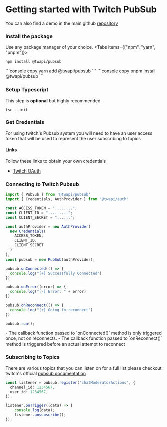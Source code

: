
# Getting started with Twitch PubSub

You can also find a demo in the main github [repository](https://github.com/fero1xd/twapi/tree/master/examples/pubsub)

<Steps>

### Install the package
Use any package manager of your choice.
<Tabs items={["npm", "yarn", "pnpm"]}>
  <Tab>
  ```console copy 
  npm install @twapi/pubsub 
  ```
  </Tab>
  <Tab>
  ```console copy 
  yarn add @twapi/pubsub 
  ```
  </Tab>
  <Tab>
  ```console copy 
  pnpm install @twapi/pubsub 
  ```
  </Tab>
</Tabs>

### Setup Typescript

This step is **optional** but highly recommended.

```console copy
tsc --init
```

### Get Credentials
For using twitch's Pubsub system you will need to have an user access token that will be used to represent the user subscribing to topics

#### Links
Follow these links to obtain your own credentials
- [Twitch OAuth](https://dev.twitch.tv/docs/authentication/getting-tokens-oauth/)


### Connecting to Twitch Pubsub
```ts copy filename="src/index.ts"
import { PubSub } from '@twapi/pubsub'
import { Credentials, AuthProvider } from "@twapi/auth"

const ACCESS_TOKEN = "........";
const CLIENT_ID = ".........";
const CLIENT_SECRET = "......";

const authProvider = new AuthProvider(
  new Credentials(
    ACCESS_TOKEN,
    CLIENT_ID,
    CLIENT_SECRET
  )
);
const pubsub = new PubSub(authProvider);

pubsub.onConnected(() => {
  console.log("[+] Successfully Connected")
})

pubsub.onError((error) => {
  console.log("[-] Error: " + error)
})

pubsub.onReconnect(() => {
  console.log("[+] Going to reconnect")
})

pubsub.run();
```

<Callout type="warning">
  - The callback function passed to `onConnected()` method is only triggered once, not on
  reconnects.
  - The callback function passed to `onReconnect()` method is triggered before an actual attempt to reconnect
</Callout>


### Subscribing to Topics
There are various topics that you can listen on for a full list please checkout twitch's official [pubsub documentation](https://dev.twitch.tv/docs/pubsub/)

```ts copy filename='src/index.ts'
const listener = pubsub.register("chatModeratorActions", {
  channel_id: 1234567,
  user_id: 1234567,
});

listener.onTrigger((data) => {
    console.log(data);
    listener.unsubscribe();
});
```
</Steps>
